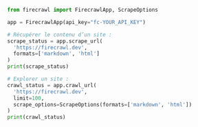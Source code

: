 ```python Python
from firecrawl import FirecrawlApp, ScrapeOptions

app = FirecrawlApp(api_key="fc-YOUR_API_KEY")

# Récupérer le contenu d’un site :
scrape_status = app.scrape_url(
  'https://firecrawl.dev', 
  formats=['markdown', 'html']
)
print(scrape_status)

# Explorer un site :
crawl_status = app.crawl_url(
  'https://firecrawl.dev', 
  limit=100, 
  scrape_options=ScrapeOptions(formats=['markdown', 'html'])
)
print(crawl_status)
```
